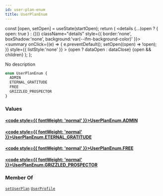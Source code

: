 ```yaml
---
id: user-plan-enum
title: UserPlanEnum
---
```









  const [open, setOpen] = useState(startOpen);
  return (
    <details {...(open ? { open: true } : {})} className="details" style={{ border:'none', boxShadow:'none', background:'var(--ifm-background-color)' }}>
      <summary
        onClick={(e) => {
          e.preventDefault();
          setOpen((open) => !open);
        }}
        style={{ listStyle:'none' }}
      >
      {open ? dataOpen : dataClose}
      </summary>
      {open && children}
    </details>
  );
};








No description


```graphql
enum UserPlanEnum {
  ADMIN
  ETERNAL_GRATITUDE
  FREE
  GRIZZLED_PROSPECTOR
}
```




### Values

#### [<code style={{ fontWeight: 'normal' }}>UserPlanEnum.<b>ADMIN</b></code>](#)  



#### [<code style={{ fontWeight: 'normal' }}>UserPlanEnum.<b>ETERNAL&#x005F;GRATITUDE</b></code>](#)  



#### [<code style={{ fontWeight: 'normal' }}>UserPlanEnum.<b>FREE</b></code>](#)  



#### [<code style={{ fontWeight: 'normal' }}>UserPlanEnum.<b>GRIZZLED&#x005F;PROSPECTOR</b></code>](#)  







### Member Of

[`setUserPlan`](#)  <Badge class="badge badge--secondary badge--relation" text="mutation"/><Bullet />[`UserProfile`](/api/types/objects/user-profile.mdx)  <Badge class="badge badge--secondary badge--relation" text="object"/>